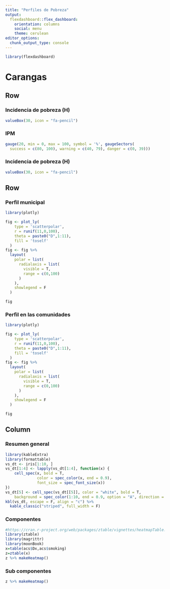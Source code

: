 ```yaml
---
title: "Perfiles de Pobreza"
output: 
  flexdashboard::flex_dashboard:
    orientation: columns
    social: menu
    theme: cerulean
editor_options: 
  chunk_output_type: console
---
```


```r
library(flexdashboard)
```

# Carangas

Row {data-width=150}
-----------------------------------------------------------------------

### Incidencia de pobreza (H)

```r
valueBox(30, icon = "fa-pencil")
```

### IPM

```r
gauge(20, min = 0, max = 100, symbol = '%', gaugeSectors(
  success = c(80, 100), warning = c(40, 79), danger = c(0, 39)))
```

### Incidencia de pobreza (H)

```r
valueBox(30, icon = "fa-pencil")
```

Row {.tabset data-width=500}
-----------------------------------------------------------------------

### Perfil municipal

```r
library(plotly)

fig <- plot_ly(
    type = 'scatterpolar',
    r = runif(11,0,100),
    theta = paste0("D",1:11),
    fill = 'toself'
  ) 
fig <- fig %>%
  layout(
    polar = list(
      radialaxis = list(
        visible = T,
        range = c(0,100)
      )
    ),
    showlegend = F
  )

fig
```   

### Perfil en las comunidades

```r
library(plotly)

fig <- plot_ly(
    type = 'scatterpolar',
    r = runif(11,0,100),
    theta = paste0("D",1:11),
    fill = 'toself'
  ) 
fig <- fig %>%
  layout(
    polar = list(
      radialaxis = list(
        visible = T,
        range = c(0,100)
      )
    ),
    showlegend = F
  )

fig
```   
 
Column {.tabset .tabset-fade data-width=350}
----------------------------------------------------------------------- 
 
### Resumen general

```r
library(kableExtra)
library(formattable)
vs_dt <- iris[1:10, ]
vs_dt[1:4] <- lapply(vs_dt[1:4], function(x) {
    cell_spec(x, bold = T, 
              color = spec_color(x, end = 0.9),
              font_size = spec_font_size(x))
})
vs_dt[5] <- cell_spec(vs_dt[[5]], color = "white", bold = T,
    background = spec_color(1:10, end = 0.9, option = "A", direction = -1))
kbl(vs_dt, escape = F, align = "c") %>%
  kable_classic("striped", full_width = F)
```

### Componentes

```r
#https://cran.r-project.org/web/packages/ztable/vignettes/heatmapTable.html
library(ztable)
library(magrittr)
library(moonBook)
x=table(acs$Dx,acs$smoking)
z=ztable(x) 
z %>% makeHeatmap()
```

### Sub componentes
    
```r
z %>% makeHeatmap()
```
